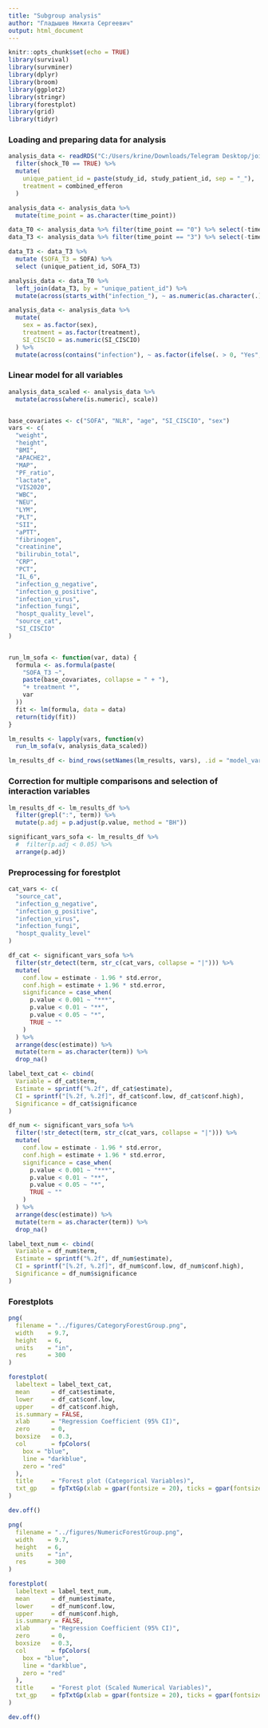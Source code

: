 ```yaml
---
title: "Subgroup analysis"
author: "Гладышев Никита Сергеевич"
output: html_document
---
```


```r

knitr::opts_chunk$set(echo = TRUE)
library(survival)
library(survminer)
library(dplyr)
library(broom)
library(ggplot2)
library(stringr)
library(forestplot)
library(grid)
library(tidyr)
```

### Loading and preparing data for analysis

```r

analysis_data <- readRDS("C:/Users/krine/Downloads/Telegram Desktop/joint_sepsis.rds") %>%
  filter(shock_T0 == TRUE) %>%
  mutate(
    unique_patient_id = paste(study_id, study_patient_id, sep = "_"),
    treatment = combined_efferon
  )

analysis_data <- analysis_data %>%
  mutate(time_point = as.character(time_point))

data_T0 <- analysis_data %>% filter(time_point == "0") %>% select(-time_point)
data_T3 <- analysis_data %>% filter(time_point == "3") %>% select(-time_point)

data_T3 <- data_T3 %>%
  mutate (SOFA_T3 = SOFA) %>%
  select (unique_patient_id, SOFA_T3)

analysis_data <- data_T0 %>%
  left_join(data_T3, by = "unique_patient_id") %>%
  mutate(across(starts_with("infection_"), ~ as.numeric(as.character(.))))

analysis_data <- analysis_data %>%
  mutate(
    sex = as.factor(sex),
    treatment = as.factor(treatment),
    SI_CISCIO = as.numeric(SI_CISCIO)
  ) %>%
  mutate(across(contains("infection"), ~ as.factor(ifelse(. > 0, "Yes", "No"))))

```

### Linear model for all variables

```r

analysis_data_scaled <- analysis_data %>%
  mutate(across(where(is.numeric), scale))


base_covariates <- c("SOFA", "NLR", "age", "SI_CISCIO", "sex")
vars <- c(
  "weight",
  "height",
  "BMI",
  "APACHE2",
  "MAP",
  "PF_ratio",
  "lactate",
  "VIS2020",
  "WBC",
  "NEU",
  "LYM",
  "PLT",
  "SII",
  "aPTT",
  "fibrinogen",
  "creatinine",
  "bilirubin_total",
  "CRP",
  "PCT",
  "IL_6",
  "infection_g_negative",
  "infection_g_positive",
  "infection_virus",
  "infection_fungi",
  "hospt_quality_level",
  "source_cat",
  "SI_CISCIO"
)


run_lm_sofa <- function(var, data) {
  formula <- as.formula(paste(
    "SOFA_T3 ~",
    paste(base_covariates, collapse = " + "),
    "+ treatment *",
    var
  ))
  fit <- lm(formula, data = data)
  return(tidy(fit))
}

lm_results <- lapply(vars, function(v)
  run_lm_sofa(v, analysis_data_scaled))

lm_results_df <- bind_rows(setNames(lm_results, vars), .id = "model_var")

```

### Correction for multiple comparisons and selection of interaction variables

```r

lm_results_df <- lm_results_df %>%
  filter(grepl(":", term)) %>%
  mutate(p.adj = p.adjust(p.value, method = "BH"))

significant_vars_sofa <- lm_results_df %>%
  #  filter(p.adj < 0.05) %>%
  arrange(p.adj)

```

### Preprocessing for forestplot

```r

cat_vars <- c(
  "source_cat",
  "infection_g_negative",
  "infection_g_positive",
  "infection_virus",
  "infection_fungi",
  "hospt_quality_level"
)

df_cat <- significant_vars_sofa %>%
  filter(str_detect(term, str_c(cat_vars, collapse = "|"))) %>%
  mutate(
    conf.low = estimate - 1.96 * std.error,
    conf.high = estimate + 1.96 * std.error,
    significance = case_when(
      p.value < 0.001 ~ "***",
      p.value < 0.01 ~ "**",
      p.value < 0.05 ~ "*",
      TRUE ~ ""
    )
  ) %>%
  arrange(desc(estimate)) %>%
  mutate(term = as.character(term)) %>%
  drop_na()

label_text_cat <- cbind(
  Variable = df_cat$term,
  Estimate = sprintf("%.2f", df_cat$estimate),
  CI = sprintf("[%.2f, %.2f]", df_cat$conf.low, df_cat$conf.high),
  Significance = df_cat$significance
)

df_num <- significant_vars_sofa %>%
  filter(!str_detect(term, str_c(cat_vars, collapse = "|"))) %>%
  mutate(
    conf.low = estimate - 1.96 * std.error,
    conf.high = estimate + 1.96 * std.error,
    significance = case_when(
      p.value < 0.001 ~ "***",
      p.value < 0.01 ~ "**",
      p.value < 0.05 ~ "*",
      TRUE ~ ""
    )
  ) %>%
  arrange(desc(estimate)) %>%
  mutate(term = as.character(term)) %>%
  drop_na()

label_text_num <- cbind(
  Variable = df_num$term,
  Estimate = sprintf("%.2f", df_num$estimate),
  CI = sprintf("[%.2f, %.2f]", df_num$conf.low, df_num$conf.high),
  Significance = df_num$significance
)

```


### Forestplots

```r

png(
  filename = "../figures/CategoryForestGroup.png",
  width    = 9.7,
  height   = 6,
  units    = "in",
  res      = 300
)

forestplot(
  labeltext = label_text_cat,
  mean      = df_cat$estimate,
  lower     = df_cat$conf.low,
  upper     = df_cat$conf.high,
  is.summary = FALSE,
  xlab      = "Regression Coefficient (95% CI)",
  zero      = 0,
  boxsize   = 0.3,
  col       = fpColors(
    box = "blue",
    line = "darkblue",
    zero = "red"
  ),
  title     = "Forest plot (Categorical Variables)",
  txt_gp    = fpTxtGp(xlab = gpar(fontsize = 20), ticks = gpar(fontsize = 20))
)

dev.off()

png(
  filename = "../figures/NumericForestGroup.png",
  width    = 9.7,
  height   = 6,
  units    = "in",
  res      = 300
)

forestplot(
  labeltext = label_text_num,
  mean      = df_num$estimate,
  lower     = df_num$conf.low,
  upper     = df_num$conf.high,
  is.summary = FALSE,
  xlab      = "Regression Coefficient (95% CI)",
  zero      = 0,
  boxsize   = 0.3,
  col       = fpColors(
    box = "blue",
    line = "darkblue",
    zero = "red"
  ),
  title     = "Forest plot (Scaled Numerical Variables)",
  txt_gp    = fpTxtGp(xlab = gpar(fontsize = 20), ticks = gpar(fontsize = 20))
)

dev.off()

```



